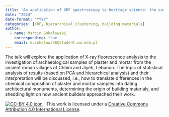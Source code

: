 ```yaml
---
title: 'An application of XRF spectroscopy to heritage science: the case study of ancient Roman building materials from Lebanon'
date: "2024"
date-format: "YYYY"
categories: [XRF, hierarchical clustering, building materials]
author: 
  - name: Marcin Sokołowski
    corresponding: true
    email: m.sokolowsk6@student.uw.edu.pl
---
```


The talk will explore the application of X-ray fluorescence analysis to the investigation of archaeological samples of plaster and mortar from the ancient roman villages of Chhim and Jiyeh, Lebanon. The topic of statistical analysis of results (based on PCA and hierarchical analysis) and their interpretation will be discussed, i.e., how to translate differences in the chemical composition of plaster and mortar samples into dating architectural monuments, determining the origin of building materials, and shedding light on how ancient builders approached their work.

[![CC-BY 4.0 icon](https://i.creativecommons.org/l/by/4.0/88x31.png)](http://creativecommons.org/licenses/by/4.0/)&nbsp;&nbsp; This work is licensed under a [Creative Commons Attribution 4.0 International License](https://creativecommons.org/licenses/by/4.0/). 
